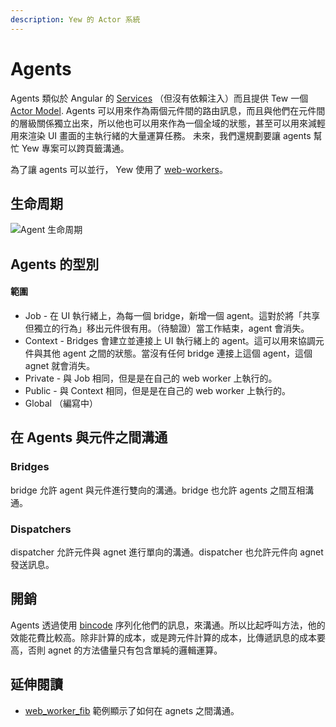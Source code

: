 ```yaml
---
description: Yew 的 Actor 系統
---
```


# Agents

Agents 類似於 Angular 的 [Services](https://angular.io/guide/architecture-services) （但沒有依賴注入）而且提供 Tew 一個 [Actor Model](https://en.wikipedia.org/wiki/Actor_model). Agents 可以用來作為兩個元件間的路由訊息，而且與他們在元件間的層級關係獨立出來，所以他也可以用來作為一個全域的狀態，甚至可以用來減輕用來渲染 UI 畫面的主執行緒的大量運算任務。 未來，我們還規劃要讓 agents 幫忙 Yew 專案可以跨頁籤溝通。

為了讓 agents 可以並行， Yew 使用了 [web-workers](https://developer.mozilla.org/en-US/docs/Web/API/Web_Workers_API/Using_web_workers)。

## 生命周期

![Agent 生命周期](https://user-images.githubusercontent.com/42674621/79125224-b6481d80-7d95-11ea-8e6a-ab9b52d1d8ac.png)

## Agents 的型別

#### 範圍

- Job - 在 UI 執行緒上，為每一個 bridge，新增一個 agent。這對於將「共享但獨立的行為」移出元件很有用。（待驗證）當工作結束，agent 會消失。
- Context - Bridges 會建立並連接上 UI 執行緒上的 agent。這可以用來協調元件與其他 agent 之間的狀態。當沒有任何 bridge 連接上這個 agent，這個 agnet 就會消失。
- Private - 與 Job 相同，但是是在自己的 web worker 上執行的。
- Public - 與 Context 相同，但是是在自己的 web worker 上執行的。
- Global （編寫中）

## 在 Agents 與元件之間溝通

### Bridges

bridge 允許 agent 與元件進行雙向的溝通。bridge 也允許 agents 之間互相溝通。

### Dispatchers

dispatcher 允許元件與 agnet 進行單向的溝通。dispatcher 也允許元件向 agnet 發送訊息。

## 開銷

Agents 透過使用 [bincode](https://github.com/servo/bincode) 序列化他們的訊息，來溝通。所以比起呼叫方法，他的效能花費比較高。除非計算的成本，或是跨元件計算的成本，比傳遞訊息的成本要高，否則 agnet 的方法儘量只有包含單純的邏輯運算。

## 延伸閱讀

- [web_worker_fib](https://github.com/yewstack/yew/tree/master/examples/web_worker_fib) 範例顯示了如何在 agnets 之間溝通。
